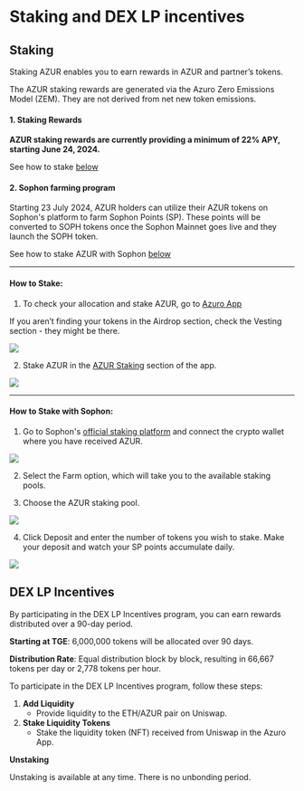 
# Staking and DEX LP incentives

## Staking

Staking AZUR enables you to earn rewards in AZUR and partner’s tokens.

<Callout type="feature">
The AZUR staking rewards are generated via the Azuro Zero Emissions Model (ZEM). They are not derived from net new token emissions.
</Callout>

#### 1. Staking Rewards

**AZUR staking rewards are currently providing a minimum of 22% APY, starting June 24, 2024.**

See how to stake [below](https://gem.azuro.org/concepts/azur/staking#how-to-stake)


#### 2. Sophon farming program

Starting 23 July 2024, AZUR holders can utilize their AZUR tokens on Sophon's platform to farm Sophon Points (SP). These points will be converted to SOPH tokens once the Sophon Mainnet goes live and they launch the SOPH token. 

See how to stake AZUR with Sophon [below](https://gem.azuro.org/concepts/azur/staking#how-to-stake-with-sophon)

---

#### How to Stake:

1. To check your allocation and stake AZUR, go to [Azuro App](https://azuro.org/app/airdrop)

<Callout type="info">
If you aren’t finding your tokens in the Airdrop section, check the Vesting section - they might be there.
</Callout>

<Image
  src="/images/concepts/azur.png"
  width={2000}
  height={1000}
/>

2. Stake AZUR in the [AZUR Staking](https://azuro.org/app/staking) section of the app.

<Image
  src="/images/concepts/stake.png"
  width={2000}
  height={1000}
/>

---

#### How to Stake with Sophon:

1. Go to Sophon's [official staking platform](https://farm.sophon.xyz/) and connect the crypto wallet where you have received AZUR.

<Image
  src="/images/concepts/sophon.png"
  width={2000}
  height={1000}
/>

2. Select the Farm option, which will take you to the available staking pools.

3. Choose the AZUR staking pool.

<Image
  src="/images/concepts/pool.png"
  width={2000}
  height={1000}
/>

4. Click Deposit and enter the number of tokens you wish to stake. Make your deposit and watch your SP points accumulate daily.

<Image
  src="/images/concepts/deposit.png"
  width={2000}
  height={1000}
/>

## DEX LP Incentives

By participating in the DEX LP Incentives program, you can earn rewards distributed over a 90-day period.

**Starting at TGE**: 6,000,000 tokens will be allocated over 90 days.

**Distribution Rate**: Equal distribution block by block, resulting in 66,667 tokens per day or 2,778 tokens per hour.

To participate in the DEX LP Incentives program, follow these steps:

1. **Add Liquidity**
    - Provide liquidity to the ETH/AZUR pair on Uniswap.
2. **Stake Liquidity Tokens**
    - Stake the liquidity token (NFT) received from Uniswap in the Azuro App.

**Unstaking**

Unstaking is available at any time. There is no unbonding period.
